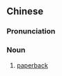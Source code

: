 {{also|平装本}}
==Chinese==
{{zh-forms|s=平装本|type=21}}

===Pronunciation===
{{zh-pron
|m=píngzhuāngběn
|c=ping4 zong1 bun2
|cat=n
}}

===Noun===
{{zh-noun}}

# [[paperback]]

{{zh-cat|Books}}